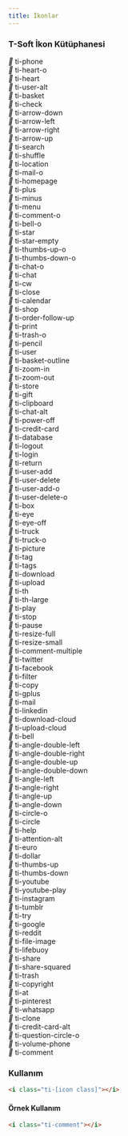 ```yaml
---
title: İkonlar
---
```


### T-Soft İkon Kütüphanesi

<div class="mb-2">
  <div class="row">
    <div class="col-6 col-lg-4 border py-1 text-space-nowrap" title="Code: 0xe800">
      <i class="demo-icon ti-phone"></i>
      <span class="i-name">ti-phone</span>
    </div>
    <div class="col-6 col-lg-4 border py-1 text-space-nowrap" title="Code: 0xe801">
      <i class="demo-icon ti-heart-o"></i>
      <span class="i-name">ti-heart-o</span>
    </div>
    <div class="col-6 col-lg-4 border py-1 text-space-nowrap" title="Code: 0xe802">
      <i class="demo-icon ti-heart"></i>
      <span class="i-name">ti-heart</span>
    </div>
    <div class="col-6 col-lg-4 border py-1 text-space-nowrap" title="Code: 0xe803">
      <i class="demo-icon ti-user-alt"></i>
      <span class="i-name">ti-user-alt</span>
    </div>
    <div class="col-6 col-lg-4 border py-1 text-space-nowrap" title="Code: 0xe804">
      <i class="demo-icon ti-basket"></i>
      <span class="i-name">ti-basket</span>
    </div>
    <div class="col-6 col-lg-4 border py-1 text-space-nowrap" title="Code: 0xe805">
      <i class="demo-icon ti-check"></i>
      <span class="i-name">ti-check</span>
    </div>
    <div class="col-6 col-lg-4 border py-1 text-space-nowrap" title="Code: 0xe806">
      <i class="demo-icon ti-arrow-down"></i>
      <span class="i-name">ti-arrow-down</span>
    </div>
    <div class="col-6 col-lg-4 border py-1 text-space-nowrap" title="Code: 0xe807">
      <i class="demo-icon ti-arrow-left"></i>
      <span class="i-name">ti-arrow-left</span>
    </div>
    <div class="col-6 col-lg-4 border py-1 text-space-nowrap" title="Code: 0xe808">
      <i class="demo-icon ti-arrow-right"></i>
      <span class="i-name">ti-arrow-right</span>
    </div>
    <div class="col-6 col-lg-4 border py-1 text-space-nowrap" title="Code: 0xe809">
      <i class="demo-icon ti-arrow-up"></i>
      <span class="i-name">ti-arrow-up</span>
    </div>
    <div class="col-6 col-lg-4 border py-1 text-space-nowrap" title="Code: 0xe80a">
      <i class="demo-icon ti-search"></i>
      <span class="i-name">ti-search</span>
    </div>
    <div class="col-6 col-lg-4 border py-1 text-space-nowrap" title="Code: 0xe80b">
      <i class="demo-icon ti-shuffle"></i>
      <span class="i-name">ti-shuffle</span>
    </div>
    <div class="col-6 col-lg-4 border py-1 text-space-nowrap" title="Code: 0xe80c">
      <i class="demo-icon ti-location"></i>
      <span class="i-name">ti-location</span>
    </div>
    <div class="col-6 col-lg-4 border py-1 text-space-nowrap" title="Code: 0xe80d">
      <i class="demo-icon ti-mail-o"></i>
      <span class="i-name">ti-mail-o</span>
    </div>
    <div class="col-6 col-lg-4 border py-1 text-space-nowrap" title="Code: 0xe80e">
      <i class="demo-icon ti-homepage"></i>
      <span class="i-name">ti-homepage</span>
    </div>
    <div class="col-6 col-lg-4 border py-1 text-space-nowrap" title="Code: 0xe80f">
      <i class="demo-icon ti-plus"></i>
      <span class="i-name">ti-plus</span>
    </div>
    <div class="col-6 col-lg-4 border py-1 text-space-nowrap" title="Code: 0xe810">
      <i class="demo-icon ti-minus"></i>
      <span class="i-name">ti-minus</span>
    </div>
    <div class="col-6 col-lg-4 border py-1 text-space-nowrap" title="Code: 0xe811">
      <i class="demo-icon ti-menu"></i>
      <span class="i-name">ti-menu</span>
    </div>
    <div class="col-6 col-lg-4 border py-1 text-space-nowrap" title="Code: 0xe812">
      <i class="demo-icon ti-comment-o"></i>
      <span class="i-name">ti-comment-o</span>
    </div>
    <div class="col-6 col-lg-4 border py-1 text-space-nowrap" title="Code: 0xe813">
      <i class="demo-icon ti-bell-o"></i>
      <span class="i-name">ti-bell-o</span>
    </div>
    <div class="col-6 col-lg-4 border py-1 text-space-nowrap" title="Code: 0xe814">
      <i class="demo-icon ti-star"></i>
      <span class="i-name">ti-star</span>
    </div>
    <div class="col-6 col-lg-4 border py-1 text-space-nowrap" title="Code: 0xe815">
      <i class="demo-icon ti-star-empty"></i>
      <span class="i-name">ti-star-empty</span>
    </div>
    <div class="col-6 col-lg-4 border py-1 text-space-nowrap" title="Code: 0xe816">
      <i class="demo-icon ti-thumbs-up-o"></i>
      <span class="i-name">ti-thumbs-up-o</span>
    </div>
    <div class="col-6 col-lg-4 border py-1 text-space-nowrap" title="Code: 0xe817">
      <i class="demo-icon ti-thumbs-down-o"></i>
      <span class="i-name">ti-thumbs-down-o</span>
    </div>
    <div class="col-6 col-lg-4 border py-1 text-space-nowrap" title="Code: 0xe818">
      <i class="demo-icon ti-chat-o"></i>
      <span class="i-name">ti-chat-o</span>
    </div>
    <div class="col-6 col-lg-4 border py-1 text-space-nowrap" title="Code: 0xe819">
      <i class="demo-icon ti-chat"></i>
      <span class="i-name">ti-chat</span>
    </div>
    <div class="col-6 col-lg-4 border py-1 text-space-nowrap" title="Code: 0xe81a">
      <i class="demo-icon ti-cw"></i>
      <span class="i-name">ti-cw</span>
    </div>
    <div class="col-6 col-lg-4 border py-1 text-space-nowrap" title="Code: 0xe81b">
      <i class="demo-icon ti-close"></i>
      <span class="i-name">ti-close</span>
    </div>
    <div class="col-6 col-lg-4 border py-1 text-space-nowrap" title="Code: 0xe81c">
      <i class="demo-icon ti-calendar"></i>
      <span class="i-name">ti-calendar</span>
    </div>
    <div class="col-6 col-lg-4 border py-1 text-space-nowrap" title="Code: 0xe81d">
      <i class="demo-icon ti-shop"></i>
      <span class="i-name">ti-shop</span>
    </div>
    <div class="col-6 col-lg-4 border py-1 text-space-nowrap" title="Code: 0xe81e">
      <i class="demo-icon ti-order-follow-up"></i>
      <span class="i-name">ti-order-follow-up</span>
    </div>
    <div class="col-6 col-lg-4 border py-1 text-space-nowrap" title="Code: 0xe81f">
      <i class="demo-icon ti-print"></i>
      <span class="i-name">ti-print</span>
    </div>
    <div class="col-6 col-lg-4 border py-1 text-space-nowrap" title="Code: 0xe820">
      <i class="demo-icon ti-trash-o"></i>
      <span class="i-name">ti-trash-o</span>
    </div>
    <div class="col-6 col-lg-4 border py-1 text-space-nowrap" title="Code: 0xe821">
      <i class="demo-icon ti-pencil"></i>
      <span class="i-name">ti-pencil</span>
    </div>
    <div class="col-6 col-lg-4 border py-1 text-space-nowrap" title="Code: 0xe822">
      <i class="demo-icon ti-user"></i>
      <span class="i-name">ti-user</span>
    </div>
    <div class="col-6 col-lg-4 border py-1 text-space-nowrap" title="Code: 0xe823">
      <i class="demo-icon ti-basket-outline"></i>
      <span class="i-name">ti-basket-outline</span>
    </div>
    <div class="col-6 col-lg-4 border py-1 text-space-nowrap" title="Code: 0xe824">
      <i class="demo-icon ti-zoom-in"></i>
      <span class="i-name">ti-zoom-in</span>
    </div>
    <div class="col-6 col-lg-4 border py-1 text-space-nowrap" title="Code: 0xe825">
      <i class="demo-icon ti-zoom-out"></i>
      <span class="i-name">ti-zoom-out</span>
    </div>
    <div class="col-6 col-lg-4 border py-1 text-space-nowrap" title="Code: 0xe826">
      <i class="demo-icon ti-store"></i>
      <span class="i-name">ti-store</span>
    </div>
    <div class="col-6 col-lg-4 border py-1 text-space-nowrap" title="Code: 0xe827">
      <i class="demo-icon ti-gift"></i>
      <span class="i-name">ti-gift</span>
    </div>
    <div class="col-6 col-lg-4 border py-1 text-space-nowrap" title="Code: 0xe828">
      <i class="demo-icon ti-clipboard"></i>
      <span class="i-name">ti-clipboard</span>
    </div>
    <div class="col-6 col-lg-4 border py-1 text-space-nowrap" title="Code: 0xe829">
      <i class="demo-icon ti-chat-alt"></i>
      <span class="i-name">ti-chat-alt</span>
    </div>
    <div class="col-6 col-lg-4 border py-1 text-space-nowrap" title="Code: 0xe82a">
      <i class="demo-icon ti-power-off"></i>
      <span class="i-name">ti-power-off</span>
    </div>
    <div class="col-6 col-lg-4 border py-1 text-space-nowrap" title="Code: 0xe82b">
      <i class="demo-icon ti-credit-card"></i>
      <span class="i-name">ti-credit-card</span>
    </div>
    <div class="col-6 col-lg-4 border py-1 text-space-nowrap" title="Code: 0xe82c">
      <i class="demo-icon ti-database"></i>
      <span class="i-name">ti-database</span>
    </div>
    <div class="col-6 col-lg-4 border py-1 text-space-nowrap" title="Code: 0xe82d">
      <i class="demo-icon ti-logout"></i>
      <span class="i-name">ti-logout</span>
    </div>
    <div class="col-6 col-lg-4 border py-1 text-space-nowrap" title="Code: 0xe82e">
      <i class="demo-icon ti-login"></i>
      <span class="i-name">ti-login</span>
    </div>
    <div class="col-6 col-lg-4 border py-1 text-space-nowrap" title="Code: 0xe82f">
      <i class="demo-icon ti-return"></i>
      <span class="i-name">ti-return</span>
    </div>
    <div class="col-6 col-lg-4 border py-1 text-space-nowrap" title="Code: 0xe830">
      <i class="demo-icon ti-user-add"></i>
      <span class="i-name">ti-user-add</span>
    </div>
    <div class="col-6 col-lg-4 border py-1 text-space-nowrap" title="Code: 0xe831">
      <i class="demo-icon ti-user-delete"></i>
      <span class="i-name">ti-user-delete</span>
    </div>
    <div class="col-6 col-lg-4 border py-1 text-space-nowrap" title="Code: 0xe832">
      <i class="demo-icon ti-user-add-o"></i>
      <span class="i-name">ti-user-add-o</span>
    </div>
    <div class="col-6 col-lg-4 border py-1 text-space-nowrap" title="Code: 0xe833">
      <i class="demo-icon ti-user-delete-o"></i>
      <span class="i-name">ti-user-delete-o</span>
    </div>
    <div class="col-6 col-lg-4 border py-1 text-space-nowrap" title="Code: 0xe834">
      <i class="demo-icon ti-box"></i>
      <span class="i-name">ti-box</span>
    </div>
    <div class="col-6 col-lg-4 border py-1 text-space-nowrap" title="Code: 0xe835">
      <i class="demo-icon ti-eye"></i>
      <span class="i-name">ti-eye</span>
    </div>
    <div class="col-6 col-lg-4 border py-1 text-space-nowrap" title="Code: 0xe836">
      <i class="demo-icon ti-eye-off"></i>
      <span class="i-name">ti-eye-off</span>
    </div>
    <div class="col-6 col-lg-4 border py-1 text-space-nowrap" title="Code: 0xe837">
      <i class="demo-icon ti-truck"></i>
      <span class="i-name">ti-truck</span>
    </div>
    <div class="col-6 col-lg-4 border py-1 text-space-nowrap" title="Code: 0xe838">
      <i class="demo-icon ti-truck-o"></i>
      <span class="i-name">ti-truck-o</span>
    </div>
    <div class="col-6 col-lg-4 border py-1 text-space-nowrap" title="Code: 0xe839">
      <i class="demo-icon ti-picture"></i>
      <span class="i-name">ti-picture</span>
    </div>
    <div class="col-6 col-lg-4 border py-1 text-space-nowrap" title="Code: 0xe83a">
      <i class="demo-icon ti-tag"></i>
      <span class="i-name">ti-tag</span>
    </div>
    <div class="col-6 col-lg-4 border py-1 text-space-nowrap" title="Code: 0xe83b">
      <i class="demo-icon ti-tags"></i>
      <span class="i-name">ti-tags</span>
    </div>
    <div class="col-6 col-lg-4 border py-1 text-space-nowrap" title="Code: 0xe83c">
      <i class="demo-icon ti-download"></i>
      <span class="i-name">ti-download</span>
    </div>
    <div class="col-6 col-lg-4 border py-1 text-space-nowrap" title="Code: 0xe83d">
      <i class="demo-icon ti-upload"></i>
      <span class="i-name">ti-upload</span>
    </div>
    <div class="col-6 col-lg-4 border py-1 text-space-nowrap" title="Code: 0xe83e">
      <i class="demo-icon ti-th"></i>
      <span class="i-name">ti-th</span>
    </div>
    <div class="col-6 col-lg-4 border py-1 text-space-nowrap" title="Code: 0xe83f">
      <i class="demo-icon ti-th-large"></i>
      <span class="i-name">ti-th-large</span>
    </div>
    <div class="col-6 col-lg-4 border py-1 text-space-nowrap" title="Code: 0xe840">
      <i class="demo-icon ti-play"></i>
      <span class="i-name">ti-play</span>
    </div>
    <div class="col-6 col-lg-4 border py-1 text-space-nowrap" title="Code: 0xe841">
      <i class="demo-icon ti-stop"></i>
      <span class="i-name">ti-stop</span>
    </div>
    <div class="col-6 col-lg-4 border py-1 text-space-nowrap" title="Code: 0xe842">
      <i class="demo-icon ti-pause"></i>
      <span class="i-name">ti-pause</span>
    </div>
    <div class="col-6 col-lg-4 border py-1 text-space-nowrap" title="Code: 0xe843">
      <i class="demo-icon ti-resize-full"></i>
      <span class="i-name">ti-resize-full</span>
    </div>
    <div class="col-6 col-lg-4 border py-1 text-space-nowrap" title="Code: 0xe844">
      <i class="demo-icon ti-resize-small"></i>
      <span class="i-name">ti-resize-small</span>
    </div>
    <div class="col-6 col-lg-4 border py-1 text-space-nowrap" title="Code: 0xf03d">
      <i class="demo-icon ti-comment-multiple"></i>
      <span class="i-name">ti-comment-multiple</span>
    </div>
    <div class="col-6 col-lg-4 border py-1 text-space-nowrap" title="Code: 0xf099">
      <i class="demo-icon ti-twitter"></i>
      <span class="i-name">ti-twitter</span>
    </div>
    <div class="col-6 col-lg-4 border py-1 text-space-nowrap" title="Code: 0xf09a">
      <i class="demo-icon ti-facebook"></i>
      <span class="i-name">ti-facebook</span>
    </div>
    <div class="col-6 col-lg-4 border py-1 text-space-nowrap" title="Code: 0xf0b0">
      <i class="demo-icon ti-filter"></i>
      <span class="i-name">ti-filter</span>
    </div>
    <div class="col-6 col-lg-4 border py-1 text-space-nowrap" title="Code: 0xf0c5">
      <i class="demo-icon ti-copy"></i>
      <span class="i-name">ti-copy</span>
    </div>
    <div class="col-6 col-lg-4 border py-1 text-space-nowrap" title="Code: 0xf0d5">
      <i class="demo-icon ti-gplus"></i>
      <span class="i-name">ti-gplus</span>
    </div>
    <div class="col-6 col-lg-4 border py-1 text-space-nowrap" title="Code: 0xf0e0">
      <i class="demo-icon ti-mail"></i>
      <span class="i-name">ti-mail</span>
    </div>
    <div class="col-6 col-lg-4 border py-1 text-space-nowrap" title="Code: 0xf0e1">
      <i class="demo-icon ti-linkedin"></i>
      <span class="i-name">ti-linkedin</span>
    </div>
    <div class="col-6 col-lg-4 border py-1 text-space-nowrap" title="Code: 0xf0ed">
      <i class="demo-icon ti-download-cloud"></i>
      <span class="i-name">ti-download-cloud</span>
    </div>
    <div class="col-6 col-lg-4 border py-1 text-space-nowrap" title="Code: 0xf0ee">
      <i class="demo-icon ti-upload-cloud"></i>
      <span class="i-name">ti-upload-cloud</span>
    </div>
    <div class="col-6 col-lg-4 border py-1 text-space-nowrap" title="Code: 0xf0f3">
      <i class="demo-icon ti-bell"></i>
      <span class="i-name">ti-bell</span>
    </div>
    <div class="col-6 col-lg-4 border py-1 text-space-nowrap" title="Code: 0xf100">
      <i class="demo-icon ti-angle-double-left"></i>
      <span class="i-name">ti-angle-double-left</span>
    </div>
    <div class="col-6 col-lg-4 border py-1 text-space-nowrap" title="Code: 0xf101">
      <i class="demo-icon ti-angle-double-right"></i>
      <span class="i-name">ti-angle-double-right</span>
    </div>
    <div class="col-6 col-lg-4 border py-1 text-space-nowrap" title="Code: 0xf102">
      <i class="demo-icon ti-angle-double-up"></i>
      <span class="i-name">ti-angle-double-up</span>
    </div>
    <div class="col-6 col-lg-4 border py-1 text-space-nowrap" title="Code: 0xf103">
      <i class="demo-icon ti-angle-double-down"></i>
      <span class="i-name">ti-angle-double-down</span>
    </div>
    <div class="col-6 col-lg-4 border py-1 text-space-nowrap" title="Code: 0xf104">
      <i class="demo-icon ti-angle-left"></i>
      <span class="i-name">ti-angle-left</span>
    </div>
    <div class="col-6 col-lg-4 border py-1 text-space-nowrap" title="Code: 0xf105">
      <i class="demo-icon ti-angle-right"></i>
      <span class="i-name">ti-angle-right</span>
    </div>
    <div class="col-6 col-lg-4 border py-1 text-space-nowrap" title="Code: 0xf106">
      <i class="demo-icon ti-angle-up"></i>
      <span class="i-name">ti-angle-up</span>
    </div>
    <div class="col-6 col-lg-4 border py-1 text-space-nowrap" title="Code: 0xf107">
      <i class="demo-icon ti-angle-down"></i>
      <span class="i-name">ti-angle-down</span>
    </div>
    <div class="col-6 col-lg-4 border py-1 text-space-nowrap" title="Code: 0xf10c">
      <i class="demo-icon ti-circle-o"></i>
      <span class="i-name">ti-circle-o</span>
    </div>
    <div class="col-6 col-lg-4 border py-1 text-space-nowrap" title="Code: 0xf111">
      <i class="demo-icon ti-circle"></i>
      <span class="i-name">ti-circle</span>
    </div>
    <div class="col-6 col-lg-4 border py-1 text-space-nowrap" title="Code: 0xf128">
      <i class="demo-icon ti-help"></i>
      <span class="i-name">ti-help</span>
    </div>
    <div class="col-6 col-lg-4 border py-1 text-space-nowrap" title="Code: 0xf12a">
      <i class="demo-icon ti-attention-alt"></i>
      <span class="i-name">ti-attention-alt</span>
    </div>
    <div class="col-6 col-lg-4 border py-1 text-space-nowrap" title="Code: 0xf153">
      <i class="demo-icon ti-euro"></i>
      <span class="i-name">ti-euro</span>
    </div>
    <div class="col-6 col-lg-4 border py-1 text-space-nowrap" title="Code: 0xf155">
      <i class="demo-icon ti-dollar"></i>
      <span class="i-name">ti-dollar</span>
    </div>
    <div class="col-6 col-lg-4 border py-1 text-space-nowrap" title="Code: 0xf164">
      <i class="demo-icon ti-thumbs-up"></i>
      <span class="i-name">ti-thumbs-up</span>
    </div>
    <div class="col-6 col-lg-4 border py-1 text-space-nowrap" title="Code: 0xf165">
      <i class="demo-icon ti-thumbs-down"></i>
      <span class="i-name">ti-thumbs-down</span>
    </div>
    <div class="col-6 col-lg-4 border py-1 text-space-nowrap" title="Code: 0xf167">
      <i class="demo-icon ti-youtube"></i>
      <span class="i-name">ti-youtube</span>
    </div>
    <div class="col-6 col-lg-4 border py-1 text-space-nowrap" title="Code: 0xf16a">
      <i class="demo-icon ti-youtube-play"></i>
      <span class="i-name">ti-youtube-play</span>
    </div>
    <div class="col-6 col-lg-4 border py-1 text-space-nowrap" title="Code: 0xf16d">
      <i class="demo-icon ti-instagram"></i>
      <span class="i-name">ti-instagram</span>
    </div>
    <div class="col-6 col-lg-4 border py-1 text-space-nowrap" title="Code: 0xf173">
      <i class="demo-icon ti-tumblr"></i>
      <span class="i-name">ti-tumblr</span>
    </div>
    <div class="col-6 col-lg-4 border py-1 text-space-nowrap" title="Code: 0xf195">
      <i class="demo-icon ti-try"></i>
      <span class="i-name">ti-try</span>
    </div>
    <div class="col-6 col-lg-4 border py-1 text-space-nowrap" title="Code: 0xf1a0">
      <i class="demo-icon ti-google"></i>
      <span class="i-name">ti-google</span>
    </div>
    <div class="col-6 col-lg-4 border py-1 text-space-nowrap" title="Code: 0xf1a1">
      <i class="demo-icon ti-reddit"></i>
      <span class="i-name">ti-reddit</span>
    </div>
    <div class="col-6 col-lg-4 border py-1 text-space-nowrap" title="Code: 0xf1c5">
      <i class="demo-icon ti-file-image"></i>
      <span class="i-name">ti-file-image</span>
    </div>
    <div class="col-6 col-lg-4 border py-1 text-space-nowrap" title="Code: 0xf1cd">
      <i class="demo-icon ti-lifebuoy"></i>
      <span class="i-name">ti-lifebuoy</span>
    </div>
    <div class="col-6 col-lg-4 border py-1 text-space-nowrap" title="Code: 0xf1e0">
      <i class="demo-icon ti-share"></i>
      <span class="i-name">ti-share</span>
    </div>
    <div class="col-6 col-lg-4 border py-1 text-space-nowrap" title="Code: 0xf1e1">
      <i class="demo-icon ti-share-squared"></i>
      <span class="i-name">ti-share-squared</span>
    </div>
    <div class="col-6 col-lg-4 border py-1 text-space-nowrap" title="Code: 0xf1f8">
      <i class="demo-icon ti-trash"></i>
      <span class="i-name">ti-trash</span>
    </div>
    <div class="col-6 col-lg-4 border py-1 text-space-nowrap" title="Code: 0xf1f9">
      <i class="demo-icon ti-copyright"></i>
      <span class="i-name">ti-copyright</span>
    </div>
    <div class="col-6 col-lg-4 border py-1 text-space-nowrap" title="Code: 0xf1fa">
      <i class="demo-icon ti-at"></i>
      <span class="i-name">ti-at</span>
    </div>
    <div class="col-6 col-lg-4 border py-1 text-space-nowrap" title="Code: 0xf231">
      <i class="demo-icon ti-pinterest"></i>
      <span class="i-name">ti-pinterest</span>
    </div>
    <div class="col-6 col-lg-4 border py-1 text-space-nowrap" title="Code: 0xf232">
      <i class="demo-icon ti-whatsapp"></i>
      <span class="i-name">ti-whatsapp</span>
    </div>
    <div class="col-6 col-lg-4 border py-1 text-space-nowrap" title="Code: 0xf24d">
      <i class="demo-icon ti-clone"></i>
      <span class="i-name">ti-clone</span>
    </div>
    <div class="col-6 col-lg-4 border py-1 text-space-nowrap" title="Code: 0xf283">
      <i class="demo-icon ti-credit-card-alt"></i>
      <span class="i-name">ti-credit-card-alt</span>
    </div>
    <div class="col-6 col-lg-4 border py-1 text-space-nowrap" title="Code: 0xf29c">
      <i class="demo-icon ti-question-circle-o"></i>
      <span class="i-name">ti-question-circle-o</span>
    </div>
    <div class="col-6 col-lg-4 border py-1 text-space-nowrap" title="Code: 0xf2a0">
      <i class="demo-icon ti-volume-phone"></i>
      <span class="i-name">ti-volume-phone</span>
    </div>
    <div class="col-6 col-lg-4 border py-1 text-space-nowrap" title="Code: 0xf4ac">
      <i class="demo-icon ti-comment"></i>
      <span class="i-name">ti-comment</span>
    </div>
  </div>
</div>

### Kullanım
```html
<i class="ti-[icon class]"></i>
```

#### Örnek Kullanım
```html
<i class="ti-comment"></i>
```
